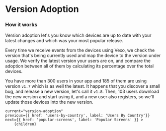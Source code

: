 
# Version Adoption

### How it works

Version adoption let's you know which devices are up to date with your latest changes and which was your most popular release.

Every time we receive events from the devices using Vexo, we check the version that's being currently used and map the device to the version under usage.
We verify the latest version your users are on, and compare the adoption between all of them by calculating its percentage over the total devices.

You have more than 300 users in your app and 185 of them are using version `v1.7` which is as well the latest.
It happens that you discover a small bug, and release a new version, let's call it `v1.8`.
Then, 103 users download the new version and start using it, and a new user also registers,
so we'll update those devices into the new version.

<DocImage src="/docs/version-adoption.png" width="502" height="440" smallImage/>

    current="version-adoption"
    previous={{ href: 'users-by-country', label: 'Users By Country'}}
    next={{ href: 'popular-screens', label: 'Popular Screens' }} >
        {children}
</DocLayout>

